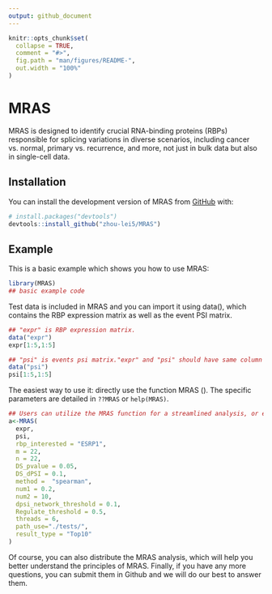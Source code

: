 ```yaml
---
output: github_document
---
```


<!-- README.md is generated from README.Rmd. Please edit that file -->

```r
knitr::opts_chunk$set(
  collapse = TRUE,
  comment = "#>",
  fig.path = "man/figures/README-",
  out.width = "100%"
)
```

# MRAS

<!-- badges: start -->
<!-- badges: end -->

MRAS is designed to identify crucial RNA-binding proteins (RBPs) responsible for splicing variations in diverse scenarios, including cancer vs. normal, primary vs. recurrence, and more, not just in bulk data but also in single-cell data.

## Installation

You can install the development version of MRAS from [GitHub](https://github.com/) with:

``` r
# install.packages("devtools")
devtools::install_github("zhou-lei5/MRAS")
```

## Example

This is a basic example which shows you how to use MRAS:

```r
library(MRAS)
## basic example code
```

Test data is included in MRAS and you can import it using data(), which contains the RBP expression matrix as well as the event PSI matrix.

```r
## "expr" is RBP expression matrix.
data("expr")
expr[1:5,1:5]
```
```r
## "psi" is events psi matrix."expr" and "psi" should have same column names.
data("psi")
psi[1:5,1:5]
```
The easiest way to use it: directly use the function MRAS (). The specific parameters are detailed in `??MRAS` or `help(MRAS)`.

```r
## Users can utilize the MRAS function for a streamlined analysis, or execute individual steps separately if they prefer to have more control over specific aspects of the analysis.
a<-MRAS(
  expr,
  psi,
  rbp_interested = "ESRP1",
  m = 22,
  n = 22,
  DS_pvalue = 0.05,
  DS_dPSI = 0.1,
  method =  "spearman",
  num1 = 0.2,
  num2 = 10,
  dpsi_network_threshold = 0.1,
  Regulate_threshold = 0.5,
  threads = 6,
  path_use="./tests/",
  result_type = "Top10"
)
```
Of course, you can also distribute the MRAS analysis, which will help you better understand the principles of MRAS.
Finally, if you have any more questions, you can submit them in Github and we will do our best to answer them.
